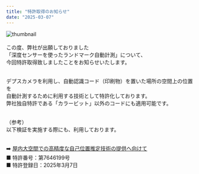 ```yaml
---
title: "特許取得のお知らせ"
date: "2025-03-07"
---
```


![thumbnail](../images/News/2025/news_20250307.png)<br /><br />
この度、弊社が出願しておりました<br />
「深度センサーを使ったランドマーク自動計測」について、    
今回特許取得致しましたことをお知らせいたします。<br /><br />

デプスカメラを利用し、自動認識コード（印刷物）を置いた場所の空間上の位置を<br /> 
自動計測するために利用する技術として特許化しております。<br /> 
弊社独自特許である「カラービット」以外のコードにも適用可能です。<br /><br /> 


（参考）<br /> 
以下検証を実施する際にも、利用しております。<br /><br /> 


➡️ [屋内大空間での高精度な自己位置推定技術の提供へ向けて](https://bcore.biz/news/2025-01-08)
<br /> 
■ 特許番号：第7646199号<br />
■ 特許登録日：2025年3月7日